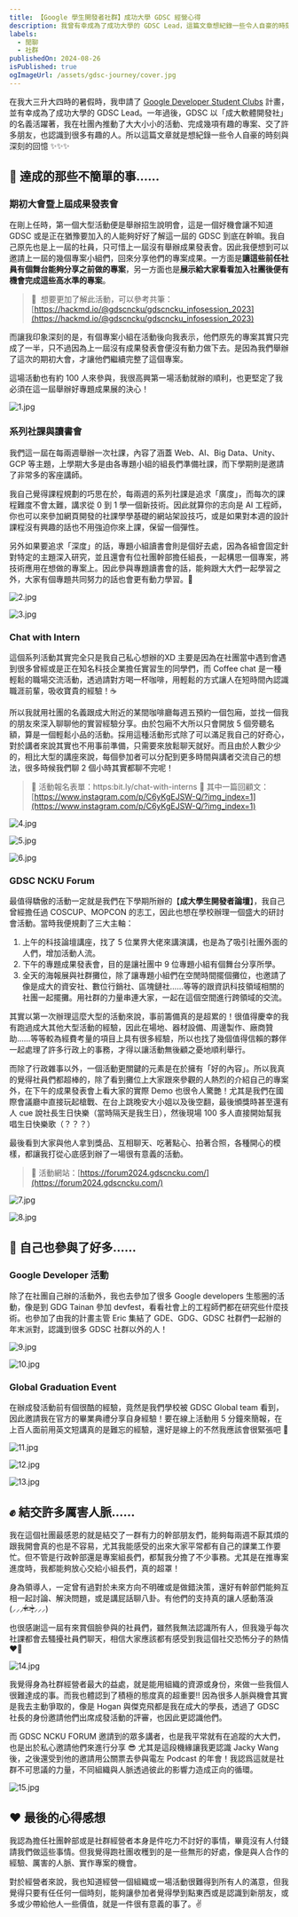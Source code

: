 ```yaml
---
title: 【Google 學生開發者社群】成功大學 GDSC 經營心得
description: 我曾有幸成為了成功大學的 GDSC Lead，這篇文章想紀錄一些令人自豪的時刻與深刻的回憶 ✨✨✨
labels:
  - 閒聊
  - 社群
publishedOn: 2024-08-26
isPublished: true
ogImageUrl: /assets/gdsc-journey/cover.jpg
---
```


在我大三升大四時的暑假時，我申請了 [Google Developer Student Clubs](https://gdsc.community.dev/) 計畫，並有幸成為了成功大學的 GDSC Lead。一年過後，GDSC 以「成大軟體開發社」的名義活躍著，我在社團內推動了大大小小的活動、完成幾項有趣的專案、交了許多朋友，也認識到很多有趣的人。所以這篇文章就是想紀錄一些令人自豪的時刻與深刻的回憶 ✨✨✨

## 🚩 達成的那些不簡單的事……

### 期初大會暨上屆成果發表會

在剛上任時，第一個大型活動便是舉辦招生說明會，這是一個好機會讓不知道 GDSC 或是正在猶豫要加入的人能夠好好了解這一屆的 GDSC 到底在幹嘛。我自己原先也是上一屆的社員，只可惜上一屆沒有舉辦成果發表會。因此我便想到可以邀請上一屆的幾個專案小組們，回來分享他們的專案成果。一方面是**讓這些前任社員有個舞台能夠分享之前做的專案**，另一方面也是**展示給大家看看加入社團後便有機會完成這些高水準的專案**。

> 🔗  想要更加了解此活動，可以參考共筆：[https://hackmd.io/@gdscncku/gdscncku_infosession_2023](https://hackmd.io/@gdscncku/gdscncku_infosession_2023)

而讓我印象深刻的是，有個專案小組在活動後向我表示，他們原先的專案其實只完成了一半，只不過因為上一屆沒有成果發表會便沒有動力做下去。是因為我們舉辦了這次的期初大會，才讓他們繼續完整了這個專案。

這場活動也有約 100 人來參與，我很高興第一場活動就辦的順利，也更堅定了我必須在這一屆舉辦好專題成果展的決心！

![1.jpg](/assets/gdsc-journey/1.jpg)

### 系列社課與讀書會

我們這一屆在每兩週舉辦一次社課，內容了涵蓋 Web、AI、Big Data、Unity、GCP 等主題，上學期大多是由各專題小組的組長們準備社課，而下學期則是邀請了非常多的客座講師。

我自己覺得課程規劃的巧思在於，每兩週的系列社課是追求「廣度」，而每次的課程難度不會太難，講求從 0 到 1 學一個新技術。因此就算你的志向是 AI 工程師，你也可以來參加網頁開發的社課學學基礎的網站架設技巧，或是如果對本週的設計課程沒有興趣的話也不用強迫你來上課，保留一個彈性。

另外如果要追求「深度」的話，專題小組讀書會則是個好去處，因為各組會固定針對特定的主題深入研究，並且還會有位社團幹部擔任組長，一起構思一個專案，將技術應用在想做的專案上。因此參與專題讀書會的話，能夠跟大大們一起學習之外，大家有個專題共同努力的話也會更有動力學習。💪

![2.jpg](/assets/gdsc-journey/2.jpg)

![3.jpg](/assets/gdsc-journey/3.jpg)

### Chat with Intern

這個系列活動其實完全只是我自己私心想辦的XD 主要是因為在社團當中遇到會遇到很多曾經或是正在知名科技企業擔任實習生的同學們，而 Coffee chat 是一種輕鬆的職場交流活動，透過請對方喝一杯咖啡，用輕鬆的方式讓人在短時間內認識職涯前輩，吸收寶貴的經驗！☕️

所以我就用社團的名義跟成大附近的某間咖啡廳每週五預約一個包廂，並找一個我的朋友來深入聊聊他的實習經驗分享。由於包廂不大所以只會開放 5 個旁聽名額，算是一個輕鬆小品的活動。採用這種活動形式除了可以滿足我自己的好奇心，對於講者來說其實也不用事前準備，只需要來放鬆聊天就好。而且由於人數少少的，相比大型的講座來說，每個參加者可以分配到更多時間與講者交流自己的想法，很多時候我們聊 2 個小時其實都聊不完呢！

> 🔗 活動報名表單：https:bit.ly/chat-with-interns
> 🔗 其中一篇回顧文：[https://www.instagram.com/p/C6yKgEJSW-Q/?img_index=1](https://www.instagram.com/p/C6yKgEJSW-Q/?img_index=1)

![4.jpg](/assets/gdsc-journey/4.jpg)

![5.jpg](/assets/gdsc-journey/5.jpg)

![6.jpg](/assets/gdsc-journey/6.jpg)

### GDSC NCKU Forum

最值得驕傲的活動一定就是我們在下學期所辦的【**成大學生開發者論壇**】，我自己曾經擔任過 COSCUP、MOPCON 的志工，因此也想在學校辦理一個盛大的研討會活動。當時我便規劃了三大主軸：

1. 上午的科技論壇講座，找了 5 位業界大佬來講演講，也是為了吸引社團外面的人們，增加活動人流。
2. 下午的專題成果發表會，目的是讓社團中 9 位專題小組有個舞台分享所學。
3. 全天的海報展與社群攤位，除了讓專題小組們在空閒時間擺個攤位，也邀請了像是成大的資安社、數位行銷社、區塊鏈社……等等的跟資訊科技領域相關的社團一起擺攤。用社群的力量串連大家，一起在這個空間進行跨領域的交流。

其實以第一次辦理這麼大型的活動來說，事前籌備真的是超累的！很值得慶幸的我有跑過成大其他大型活動的經驗，因此在場地、器材設備、周邊製作、廠商贊助……等等較為經費考量的項目上具有很多經驗，所以也找了幾個值得信賴的夥伴一起處理了許多行政上的事務，才得以讓活動無後顧之憂地順利舉行。

而除了行政雜事以外，一個活動更關鍵的元素是在於擁有「好的內容」。所以我真的覺得社員們都超棒的，除了看到攤位上大家跟來參觀的人熱烈的介紹自己的專案外，在下午的成果發表會上看大家的實際 Demo 也很令人驚艷！尤其是我們在國際會議廳中直接玩起槍戰、在台上跳晚安大小姐以及後空翻，最後頒獎時甚至還有人 cue 說社長生日快樂（當時隔天是我生日），然後現場 100 多人直接開始幫我唱生日快樂歌（？？？）

最後看到大家與他人拿到獎品、互相聊天、吃著點心、拍著合照，各種開心的模樣，都讓我打從心底感到辦了一場很有意義的活動。

> 🔗 活動網站：[https://forum2024.gdscncku.com/](https://forum2024.gdscncku.com/)

![7.jpg](/assets/gdsc-journey/7.jpg)

![8.jpg](/assets/gdsc-journey/8.jpg)

## 🎯 自己也參與了好多……

### Google Developer 活動

除了在社團自己辦的活動外，我也去參加了很多 Google developers 生態圈的活動，像是到 GDG Tainan 參加 devfest，看看社會上的工程師們都在研究些什麼技術。也參加了由我的計畫主管 Eric 集結了 GDE、GDG、GDSC 社群們一起辦的年末派對，認識到很多 GDSC 社群以外的人！

![9.jpg](/assets/gdsc-journey/9.jpg)

![10.jpg](/assets/gdsc-journey/10.jpg)

### Global Graduation Event

在辦成發活動前有個很酷的經驗，竟然是我們學校被 GDSC Global team 看到，因此邀請我在官方的畢業典禮分享自身經驗！要在線上活動用 5 分鐘來簡報，在上百人面前用英文短講真的是難忘的經驗，還好是線上的不然我應該會很緊張吧 😬

![11.jpg](/assets/gdsc-journey/11.jpg)

![12.jpg](/assets/gdsc-journey/12.jpg)

![13.jpg](/assets/gdsc-journey/13.jpg)

## ✊ 結交許多厲害人脈……

我在這個社團最感恩的就是結交了一群有力的幹部朋友們，能夠每兩週不厭其煩的跟我開會真的也是不容易，尤其我能感受的出來大家平常都有自己的課業工作要忙。但不管是行政幹部還是專案組長們，都幫我分擔了不少事務。尤其是在推專案進度時，我都能夠放心交給小組長們，真的超罩！

身為領導人，一定曾有過對於未來方向不明確或是做錯決策，還好有幹部們能夠互相一起討論、解決問題，或是講屁話聊八卦。有他們的支持真的讓人感動落淚 (⸝⸝⸝ᵒ̴̶̷̥́⌑ᵒ̴̶̷̣̥̀⸝⸝⸝)

也很感謝這一屆有來賞個臉參與的社員們，雖然我無法認識所有人，但我幾乎每次社課都會去騷擾社員們聊天，相信大家應該都有感受到我這個社交恐怖分子的熱情 ❤️‍🔥

![14.jpg](/assets/gdsc-journey/14.jpg)

我覺得身為社群經營者最大的益處，就是能用組織的資源或身份，來做一些我個人很難達成的事。而我也體認到了積極的態度真的超重要‼️ 因為很多人脈與機會其實是我去主動爭取的，像是 Hogan 與傑克飛都是我在成大的學長，透過了 GDSC 社長的身份邀請他們出席成發活動的評審，也因此更認識他們。

而 GDSC NCKU FORUM 邀請到的眾多講者，也是我平常就有在追蹤的大大們，也是出於私心邀請他們來進行分享 😎 尤其是這段機緣讓我更認識 Jacky Wang 後，之後還受到他的邀請用公關票去參與電左 Podcast 的年會！我認爲這就是社群不可思議的力量，不同組織與人脈透過彼此的影響力造成正向的循環。

![15.jpg](/assets/gdsc-journey/15.jpg)

## ❤️ 最後的心得感想

我認為擔任社團幹部或是社群經營者本身是件吃力不討好的事情，畢竟沒有人付錢請我們做這些事情。但我覺得跑社團收穫到的是一些無形的好處，像是與人合作的經驗、厲害的人脈、實作專案的機會。

對於經營者來說，我也知道經營一個組織或一場活動很難得到所有人的滿意，但我覺得只要有任任何一個時刻，能夠讓參加者覺得學到點東西或是認識到新朋友，或多或少帶給他人一些價值，就是一件很有意義的事了。✌️
